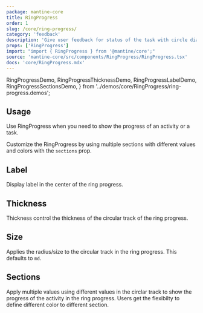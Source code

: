 ```yaml
---
package: mantine-core
title: RingProgress
order: 1
slug: /core/ring-progress/
category: 'feedback'
description: 'Give user feedback for status of the task with circle diagram'
props: ['RingProgress']
import: "import { RingProgress } from '@mantine/core';"
source: 'mantine-core/src/components/RingProgress/RingProgress.tsx'
docs: 'core/RingProgress.mdx'
---
```


  RingProgressDemo,
  RingProgressThicknessDemo,
  RingProgressLabelDemo,
  RingProgressSectionsDemo,
} from '../demos/core/RingProgress/ring-progress.demos';

## Usage

Use RingProgress when you need to show the progress of an activity or a task.

Customize the RingProgress by using multiple sections with different values and colors with the `sections` prop.

<RingProgressDemo />

## Label

Display label in the center of the ring progress.

<RingProgressLabelDemo />

## Thickness

Thickness control the thickness of the circular track of the ring progress.

<RingProgressThicknessDemo />

## Size

Applies the radius/size to the circular track in the ring progress. This defaults to `md`.

<RingProgressSizesDemo />

## Sections

Apply multiple values using different values in the circlar track to show the progress of the activity in the ring progress.
Users get the flexibilty to define different color to different section.

<RingProgressSectionsDemo />
